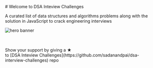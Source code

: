 
<div className="text-center">
# Welcome to DSA Inteview Challenges

A curated list of data structures and algorithms problems along with the solution in JavaScript to crack engineering interviews

<Image
  src="/programmer.svg"
  alt="hero banner"
  width={400}
  height={350}
  className="m-auto my-16"
/>
</div>

<Cards num={2} className="cards">
  <Card title="Difficulty" href="/difficulty/" />
  <Card title="Topics" href="/topics/" />
</Cards>

<br />
<br />

<div className="text-center">
  Show your support by giving a ★ <br /> to [DSA Inteview Challenges](https://github.com/sadanandpai/dsa-interview-challenges) repo
</div>